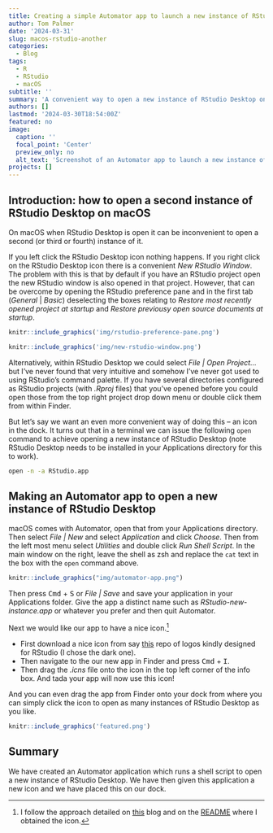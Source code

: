 ```yaml
---
title: Creating a simple Automator app to launch a new instance of RStudio Desktop on macOS
author: Tom Palmer
date: '2024-03-31'
slug: macos-rstudio-another
categories:
  - Blog
tags:
  - R
  - RStudio
  - macOS
subtitle: ''
summary: 'A convenient way to open a new instance of RStudio Desktop on macOS.'
authors: []
lastmod: '2024-03-30T18:54:00Z'
featured: no
image:
  caption: ''
  focal_point: 'Center'
  preview_only: no
  alt_text: 'Screenshot of an Automator app to launch a new instance of RStudio Desktop in the macOS dock.'
projects: []
---
```


## Introduction: how to open a second instance of RStudio Desktop on macOS

On macOS when RStudio Desktop is open it can be inconvenient to open a second (or third or fourth) instance of it.

If you left click the RStudio Desktop icon nothing happens. If you right click on the RStudio Desktop icon there is a convenient *New RStudio Window*. The problem with this is that by default if you have an RStudio project open the new RStudio window is also opened in that project. However, that can be overcome by opening the RStudio preference pane and in the first tab (*General* | *Basic*) deselecting the boxes relating to *Restore most recently opened project at startup* and *Restore previousy open source documents at startup*.

```r
knitr::include_graphics('img/rstudio-preference-pane.png')
```

```r
knitr::include_graphics('img/new-rstudio-window.png')
```

Alternatively, within RStudio Desktop we could select *File | Open Project...* but I've never found that very intuitive and somehow I've never got used to using RStudio's command palette.
If you have several directories configured as RStudio projects (with *.Rproj* files) that you've opened before you could open those from the top right project drop down menu or double click them from within Finder.

But let's say we want an even more convenient way of doing this -- an icon in the dock. It turns out that in a terminal we can issue the following `open` command to achieve opening a new instance of RStudio Desktop (note RStudio Desktop needs to be installed in your Applications directory for this to work).

```bash
open -n -a RStudio.app
```

## Making an Automator app to open a new instance of RStudio Desktop

macOS comes with Automator, open that from your Applications directory.
Then select *File | New* and select *Application* and click *Choose*.
Then from the left most menu select *Utilities* and double click *Run Shell Script*.
In the main window on the right, leave the shell as zsh and replace the `cat` text in the box with the `open` command above.

```r
knitr::include_graphics("img/automator-app.png")
```

Then press <kbd>Cmd</kbd> + <kbd>S</kbd> or *File | Save* and save your application in your Applications folder.
Give the app a distinct name such as *RStudio-new-instance.app* or whatever you prefer and then quit Automator.

Next we would like our app to have a nice icon.^[I follow the approach detailed on [this](https://www.idownloadblog.com/2023/01/19/how-to-change-app-icons-mac/) blog and on the [README](https://github.com/amirmasoudabdol/rstudio-icons/tree/main?tab=readme-ov-file#usage) where I obtained the icon.]

* First download a nice icon from say [this](https://github.com/amirmasoudabdol/rstudio-icons/tree/main/Icons/macOS/Rectangle) repo of logos kindly designed for RStudio (I chose the dark one).
* Then navigate to the our new app in Finder and press <kbd>Cmd</kbd> + <kbd>I</kbd>.
* Then drag the *.icns* file onto the icon in the top left corner of the info box.
And tada your app will now use this icon!

And you can even drag the app from Finder onto your dock from where you can simply click the icon to open as many instances of RStudio Desktop as you like.

```r
knitr::include_graphics('featured.png')
```

## Summary

We have created an Automator application which runs a shell script to open a new instance of RStudio Desktop. We have then given this application a new icon and we have placed this on our dock.
